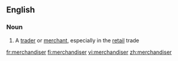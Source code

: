 ==English==

===Noun===
{{en-noun}}

# A [[trader]] or [[merchant]], especially in the [[retail]] trade

[[fr:merchandiser]]
[[fi:merchandiser]]
[[vi:merchandiser]]
[[zh:merchandiser]]